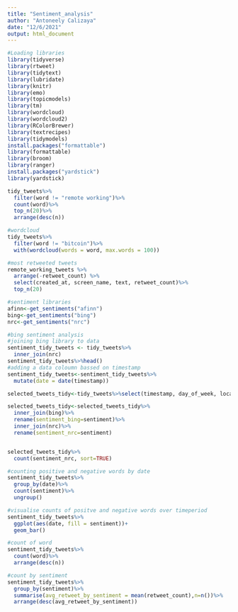 ```yaml
---
title: "Sentiment_analysis"
author: "Antoneely Calizaya"
date: "12/6/2021"
output: html_document
---
```


```r
#Loading libraries
library(tidyverse)
library(rtweet)
library(tidytext)
library(lubridate)
library(knitr)
library(emo)
library(topicmodels)
library(tm)
library(wordcloud)
library(wordcloud2)
library(RColorBrewer)
library(textrecipes)
library(tidymodels)
install.packages("formattable")
library(formattable)
library(broom)
library(ranger)
install.packages("yardstick")
library(yardstick)
```


```r
tidy_tweets%>%
  filter(word != "remote working")%>%
  count(word)%>%
  top_n(20)%>%
  arrange(desc(n))
```
```r
#wordcloud
tidy_tweets%>%
  filter(word != "bitcoin")%>%
  with(wordcloud(words = word, max.words = 100))
```


```r
#most retweeted tweets
remote_working_tweets %>% 
  arrange(-retweet_count) %>%
  select(created_at, screen_name, text, retweet_count)%>%
  top_n(20)
```

```r
#sentiment libraries
afinn<-get_sentiments("afinn")
bing<-get_sentiments("bing")
nrc<-get_sentiments("nrc")
```
```r
#bing sentiment analysis
#joining bing library to data
sentiment_tidy_tweets <- tidy_tweets%>%
  inner_join(nrc)
sentiment_tidy_tweets%>%head()
#adding a data coloumn bassed on timestamp
sentiment_tidy_tweets<-sentiment_tidy_tweets%>%
  mutate(date = date(timestamp))
```

```r
selected_tweets_tidy<-tidy_tweets%>%select(timestamp, day_of_week, location, word, user_id)

selected_tweets_tidy<-selected_tweets_tidy%>%
  inner_join(bing)%>%
  rename(sentiment_bing=sentiment)%>%
  inner_join(nrc)%>%
  rename(sentiment_nrc=sentiment)


selected_tweets_tidy%>%
  count(sentiment_nrc, sort=TRUE)


```

```r
#counting positive and negative words by date
sentiment_tidy_tweets%>%
  group_by(date)%>%
  count(sentiment)%>%
  ungroup()
```
```r
#visualise counts of positve and negative words over timeperiod
sentiment_tidy_tweets%>%
  ggplot(aes(date, fill = sentiment))+
  geom_bar()
```
```r
#count of word
sentiment_tidy_tweets%>%
  count(word)%>%
  arrange(desc(n))

#count by sentiment
sentiment_tidy_tweets%>%
  group_by(sentiment)%>%
  summarise(avg_retweet_by_sentiment = mean(retweet_count),n=n())%>%
  arrange(desc(avg_retweet_by_sentiment))
```
